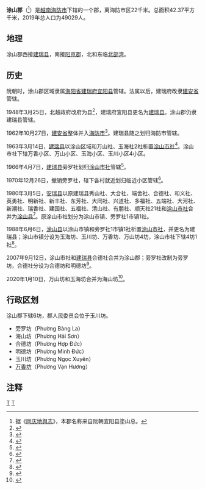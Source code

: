 {{Infobox Settlement
|name                   = 涂山郡
|settlement_type        = 郡
|official_name          = 
|other_name             = 
|native_name            = {{lang|vi|Quận Đồ Sơn}}
|nickname               = 
|motto                  = 
|image_skyline          = Khu du lịch Đồ Sơn, Đồ Sơn, Hải Phòng, Vietnam - panoramio.jpg
|imagesize              = 
|image_caption          = 
|image_flag             = 
|flag_size              = 
|image_seal             = 
|seal_size              = 
|image_shield           = 
|shield_size            = 
|image_blank_emblem     = 
|blank_emblem_size      = 
|image_map              = {{Infobox mapframe|frame-width=250|zoom=11}}
|mapsize                = 
|map_caption            = 
|image_map1             = 
|mapsize1               = 
|map_caption1           = 
|pushpin_map            = Vietnam
|pushpin_label_position = bottom
|pushpin_map_caption    = 
|pushpin_map1           = 
|pushpin_label_position1= 
|pushpin_map_caption1   = 
|subdivision_type       = 国家
|subdivision_name       = {{flag|Vietnam}}
|subdivision_type1      = [[越南行政区划|直辖市]]
|subdivision_name1      = [[海防市|海防市]]
|subdivision_type2      = 行政区划
|subdivision_name2      = 6坊
|subdivision_type3      = 
|subdivision_name3      = 
|seat_type              = 
|seat                   = 
|government_type        = 
|leader_title           = 
|leader_name            = 
|leader_title1          = 
|leader_name1           = 
|established_title      = 
|established_date       = 
|area_magnitude         = 
|unit_pref              = 
|area_footnotes         = 
|area_total_km2         = 42.37
|area_land_km2          = 
|area_water_km2         = 
|area_water_percent     = 
|area_urban_km2         = 
|area_metro_km2         = 
|population_as_of       = 2019年
|population_footnotes   = 
|population_note        = 
|population_total       = 49029
|population_density_km2 = auto
|population_metro             = 
|population_density_metro_km2 = 
|population_urban             = 
|population_density_urban_km2 = 
|timezone               = [[越南标准时间|越南标准时间]]
|utc_offset             = +7
|elevation_footnotes    = 
|elevation_m            = 
|coor_type              = 
|coordinates            = 
|postal_code_type       = 
|postal_code            = 
|area_code              = 
|website                = [http://doson.haiphong.gov.vn 涂山郡电子信息门户网站]
|footnotes              = 
}}
'''涂山郡'''（{{vie|v='''Quận Đồ Sơn'''|hn=郡塗山}}<ref>据《[[同庆地舆志|同庆地舆志]]》，本郡名称来自阮朝宜阳县塗山总。</ref>）是[[越南|越南]][[海防市|海防市]]下辖的一个郡，离海防市区22千米。总面积42.37平方千米，2019年总人口为49029人。

==地理==
涂山郡西接[[建瑞县|建瑞县]]，南接[[阳京郡|阳京郡]]，北和东临[[北部湾|北部湾]]。

==历史==
阮朝时，涂山郡区域隶属[[海阳省|海阳省]][[建瑞府|建瑞府]][[宜阳县|宜阳县]]管辖。法属以后，建瑞府改隶[[建安省|建安省]]管辖。

1948年3月25日，北越政府改府为县<ref>{{Cite web |url=https://thuvienphapluat.vn/van-ban/Bo-may-hanh-chinh/Sac-lenh-148-SL-bai-bo-danh-tu-phu-chau-quan/36317/noi-dung.aspx |title=Sắc lệnh số 148/SL về việc bãi bỏ danh từ phủ, châu, quận do Chủ tịch Chính phủ Việt nam dân chủ cộng hoà ban hành |accessdate=2020-04-12 |archive-date=2020-05-18 |archive-url=https://web.archive.org/web/20200518212625/https://thuvienphapluat.vn/van-ban/Bo-may-hanh-chinh/Sac-lenh-148-SL-bai-bo-danh-tu-phu-chau-quan/36317/noi-dung.aspx |dead-url=no }}</ref>，建瑞府宜阳县更名为[[建瑞县|建瑞县]]。涂山郡仍隶建瑞县管辖。

1962年10月27日，[[建安省|建安省]]整体并入[[海防市|海防市]]<ref>{{Cite web |url=https://thuvienphapluat.vn/van-ban/Bo-may-hanh-chinh/Nghi-Quyet-hop-nhat-thanh-pho-Hai-Phong-va-tinh-Kien-An-hop-nhat-tinh-Bac-Ninh-va-tinh-Bac-Giang/42695/noi-dung.aspx |title=Nghị Quyết về việc hợp nhất thành phố Hải Phòng và tỉnh Kiến An, hợp nhất tỉnh Bắc Ninh và tỉnh Bắc Giang do Quốc hội ban hành |accessdate=2020-04-12 |archive-date=2020-04-12 |archive-url=https://web.archive.org/web/20200412121248/https://thuvienphapluat.vn/van-ban/Bo-may-hanh-chinh/Nghi-Quyet-hop-nhat-thanh-pho-Hai-Phong-va-tinh-Kien-An-hop-nhat-tinh-Bac-Ninh-va-tinh-Bac-Giang/42695/noi-dung.aspx |dead-url=no }}</ref>。建瑞县随之划归海防市管辖。

1963年3月14日，[[建瑞县|建瑞县]]以涂山区域和万山社、玉海社2社析置[[涂山市社|涂山市社]]<ref>{{Cite web |url=https://thuvienphapluat.vn/van-ban/Bo-may-hanh-chinh/Quyet-dinh-27-CP-thanh-lap-xa-Do-Son-thanh-pho-Hai-Phong/19000/noi-dung.aspx |title=Quyết định 27-CP năm 1963 về việc thành lập xã Đồ Sơn thuộc thành phố Hải Phòng do Hội đồng Chính phủ ban hành |access-date=2020-04-12 |archive-date=2021-06-12 |archive-url=https://web.archive.org/web/20210612040819/https://thuvienphapluat.vn/van-ban/Bo-may-hanh-chinh/Quyet-dinh-27-CP-thanh-lap-xa-Do-Son-thanh-pho-Hai-Phong/19000/noi-dung.aspx |dead-url=no }}</ref>。涂山市社下辖万香小区、万山小区、玉海小区、玉川小区4小区。

1966年4月7日，[[建瑞县|建瑞县]]旁罗社划归[[涂山市社|涂山市社]]管辖<ref>{{Cite web |url=https://thuvienphapluat.vn/van-ban/Bo-may-hanh-chinh/Quyet-dinh-67-CP-chia-huyen-Ha-Quang-Cao-Bang-thanh-2-huyen-hop-nhat-2-huyen-An-Duong-Hai-An-thanh-pho-Hai-Phong-dat-xa-Bang-La-thuoc-thi-xa-Do-son-18108.aspx |title=Quyết định 67-CP năm 1966 về việc chia huyện Hà Quảng thuộc tỉnh Cao Bằng thành hai huyện; hợp nhất hai huyện An Dương và Hải An thuộc thành phố Hải Phòng; đặt xã Bằng La trực thuộc thị xã Đồ Sơn do Hội đồng Chính phủ ban hành |accessdate=2020-04-12 |archive-date=2020-04-12 |archive-url=https://web.archive.org/web/20200412121258/https://thuvienphapluat.vn/van-ban/Bo-may-hanh-chinh/Quyet-dinh-67-CP-chia-huyen-Ha-Quang-Cao-Bang-thanh-2-huyen-hop-nhat-2-huyen-An-Duong-Hai-An-thanh-pho-Hai-Phong-dat-xa-Bang-La-thuoc-thi-xa-Do-son-18108.aspx |dead-url=no }}</ref>。

1970年12月26日，撤销旁罗社，辖下各村就近划归临近小区管辖<ref>{{Cite web |url=https://thuvienphapluat.vn/van-ban/Bo-may-hanh-chinh/Quyet-dinh-83-BT-giai-the-xa-Bang-la-thuoc-thi-xa-Do-son-thanh-pho-Hai-phong-18946.aspx |title=Quyết định 83-BT năm 1970 về việc giải thể xã Bằng-la thuộc thị xã Đồ-sơn thành phố Hải-phòng do Bộ trưởng Phủ Thủ tướng ban hành |access-date=2020-04-12 |archive-date=2020-04-12 |archive-url=https://web.archive.org/web/20200412175432/https://thuvienphapluat.vn/van-ban/Bo-may-hanh-chinh/Quyet-dinh-83-BT-giai-the-xa-Bang-la-thuoc-thi-xa-Do-son-thanh-pho-Hai-phong-18946.aspx |dead-url=no }}</ref>。

1980年3月5日，[[安瑞县|安瑞县]]以原建瑞县秀山社、大合社、端舍社、合德社、和义社、英勇社、明新社、新丰社、东芳社、大同社、兴道社、多福社、五端社、大河社、新潮社、瑞香社、建国社、五福社、清山社、有朋社、顺天社21社和[[涂山市社|涂山市社]]合并为[[涂山县|涂山县]]<ref>{{Cite web |url=https://thuvienphapluat.vn/van-ban/Bo-may-hanh-chinh/Quyet-dinh-72-CP-dieu-chinh-dia-gioi-Huyen-An-Thuy-thanh-lap-huyen-Do-Son-huyen-Kien-An-thuoc-thanh-pho-Hai-Phong-44151.aspx |title=Quyết định 72-CP năm 1980 điều chỉnh địa giới Huyện An Thuỵ, thành lập huyện Đồ Sơn và huyện Kiến An thuộc thành phố Hải Phòng do Hội đồng Chính phủ ban hành |access-date=2020-04-12 |archive-date=2021-02-08 |archive-url=https://web.archive.org/web/20210208005622/https://thuvienphapluat.vn/van-ban/Bo-may-hanh-chinh/Quyet-dinh-72-CP-dieu-chinh-dia-gioi-Huyen-An-Thuy-thanh-lap-huyen-Do-Son-huyen-Kien-An-thuoc-thanh-pho-Hai-Phong-44151.aspx |dead-url=no }}</ref>。原涂山市社划分为涂山市镇、旁罗社1市镇1社。

1988年6月6日，[[涂山县|涂山县]]以涂山市镇和旁罗社1市镇1社析置[[涂山市社|涂山市社]]，并更名为建瑞县；涂山市镇分设为玉海坊、玉川坊、万香坊、万山坊4坊，涂山市社下辖4坊1社<ref>{{Cite web |url=https://thuvienphapluat.vn/van-ban/Bo-may-hanh-chinh/Quyet-dinh-100-HDBT-phan-vach-dia-gioi-hanh-chinh-cac-huyen-Do-son-va-Kien-an-thanh-pho-Hai-phong/37571/noi-dung.aspx |title=Quyết định 100-HĐBT năm 1988 về việc phân vạch địa giới hành chính các huyện Đồ sơn và Kiến an thuộc thành phố Hải phòng do Hội đồng Bộ trưởng ban hành |access-date=2020-04-12 |archive-date=2021-02-08 |archive-url=https://web.archive.org/web/20210208005633/https://thuvienphapluat.vn/van-ban/Bo-may-hanh-chinh/Quyet-dinh-100-HDBT-phan-vach-dia-gioi-hanh-chinh-cac-huyen-Do-son-va-Kien-an-thanh-pho-Hai-phong/37571/noi-dung.aspx |dead-url=no }}</ref>。

2007年9月12日，涂山市社和[[建瑞县|建瑞县]]合德社合并为涂山郡；旁罗社改制为旁罗坊，合德社分设为合德坊和明德坊<ref>{{Cite web |url=https://thuvienphapluat.vn/van-ban/Bo-may-hanh-chinh/Nghi-dinh-145-2007-ND-CP-dieu-chinh-dia-gioi-hanh-chinh-huyen-Kien-Thuy-thanh-lap-quan-Duong-Kinh-Do-Son-quan-Duong-Kinh-Do-Son-thanh-pho-Hai-Phong-55320.aspx |title=Nghị định 145/2007/NĐ-CP về việc điều chỉnh địa giới hành chính huyện Kiến Thụy để thành lập quận Dương Kinh; thành lập quận Đồ Sơn; thành lập phường thuộc các quận Dương Kinh, Đồ Sơn, thành phố Hải Phòng |access-date=2020-02-10 |archive-date=2020-02-03 |archive-url=https://web.archive.org/web/20200203162846/https://thuvienphapluat.vn/van-ban/bo-may-hanh-chinh/Nghi-dinh-145-2007-ND-CP-dieu-chinh-dia-gioi-hanh-chinh-huyen-Kien-Thuy-thanh-lap-quan-Duong-Kinh-Do-Son-quan-Duong-Kinh-Do-Son-thanh-pho-Hai-Phong-55320.aspx |dead-url=no }}</ref>。

2020年1月10日，万山坊和玉海坊合并为海山坊<ref>{{Cite web |url=http://vanban.chinhphu.vn/portal/page/portal/chinhphu/hethongvanban?mode=detail&document_id=199023 |title=Nghị quyết số 872/NQ-UBTVQH14 của ỦY BAN THƯỜNG VỤ QUỐC HỘI : Về việc sắp xếp các đơn vị hành chính cấp xã thuộc thành phố Hải Phòng |access-date=2020-02-06 |archive-date=2020-10-24 |archive-url=https://web.archive.org/web/20201024112935/http://vanban.chinhphu.vn/portal/page/portal/chinhphu/hethongvanban?mode=detail&document_id=199023 |dead-url=yes }}</ref>。

==行政区划==
涂山郡下辖6坊，郡人民委员会位于玉川坊。
*旁罗坊（Phường Bàng La）
*海山坊（Phường Hải Sơn）
*合德坊（Phường Hợp Đức）
*明德坊（Phường Minh Đức）
*玉川坊（Phường Ngọc Xuyên）
*[[万香坊|万香坊]]（Phường Vạn Hương）

==注释==
{{reflist|2}}

{{海防市行政区划}}
{{越南红河三角洲之县市镇区域划分}}

[[Category:海防市郡份|T]]
[[Category:海防市|T]]